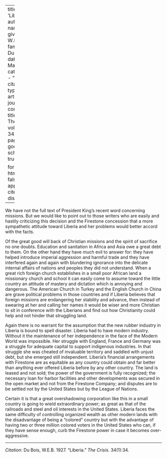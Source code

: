 
---
title: 'Liberia'
author:
  - name:
      given: W.E.B.
      family: Du Bois
date: Mar. 1927
categories: 
  - ""
citation: 
  type: article-journal
  container-title: The Crisis
  volume: 34
  issue: 1
  page: 34
google-scholar: true

format:
  html:
    toc: false
    appendix-cite-as: display
---


We have not the full text of President King's recent word concerning missions. But we would like to point out to those writers who are easily and hastily criticizing this decision and the Firestone concession that a more sympathetic attitude toward Liberia and her problems would better accord with the facts.

Of the great good will back of Christian missions and the spirit of sacrifice no one doubts. Education and sanitation in Africa and Asia owe a great debt to them. On the other hand they have much evil to answer for: they have helped introduce imperial aggression and harmful trade and they have interfered again and again with blundering ignorance into the delicate internal affairs of nations and peoples they did not understand. When a great rich foreign church establishes in a small poor African land a missionary church and school it can easily come to assume toward the little country an attitude of mastery and dictation which is annoying and dangerous. The American Church in Turkey and the English Church in China are grave political problems in those countries and if Liberia believes that foreign missions are endangering her stability and advance, then instead of swearing at her and calling her names it would be wiser and more Christian to sit in conference with the Liberians and find out how Christianity could help and not hinder that struggling land.

Again there is no warrant for the assumption that the new rubber industry in Liberia is bound to spell disaster. Liberia had to have modern industry. Without it the maintenance of her independence in the face of the Modern World was impossible. Her struggle with England, France and Germany was a struggle for adequate capital to support indigenous industries. In that struggle she was cheated of invaluable territory and saddled with unjust debt, but she emerged still independent. Liberia's financial arrangements with Firestone are as equitable as any country could obtain and far better than anything ever offered Liberia before by any other country. The land is leased and not sold; the power of the government is fully recognized; the necessary loan for harbor facilities and other developments was secured in the open market and not from the Firestone Company; and disputes are to be settled not by the United States but by the League of Nations.

Certain it is that a great overshadowing corporation like this in a small country is going to wield extraordinary power; as great as that of the railroads and steel and oil interests in the United States. Liberia faces the same difficulty of controlling organized wealth as other modern lands with the disadvantage of being a "colored" country but with the advantage of having two or three million colored voters in the United States who can, if they have sense enough, curb the Firestone power in case it becomes over-aggressive.

_____
*Citation:* Du Bois, W.E.B. 1927. "Liberia." *The Crisis*. 34(1):34.